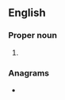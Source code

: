 ==English==

===Proper noun===
{{en-proper noun}}

# {{initialism of|{{w|National Space Agency of Ukraine}}|lang=en}}

===Anagrams===
* {{anagrams|en|Anus|Naus|UNAs|USAN|USNA|Unas|anus|añus|naus|saun}}